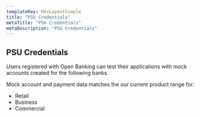 ```yaml
---
templateKey: MdxLayoutSimple
title: "PSU Credentials"
metaTitle: "PSU Credentials"
metaDescription: "PSU Credentials"
---
```



## PSU Credentials

Users registered with Open Banking can test their applications with mock accounts created for the following banks.

Mock account and payment data matches the our current product range for:

*   Retail
*   Business
*   Commercial

<IlaDigitalTestDataTable />